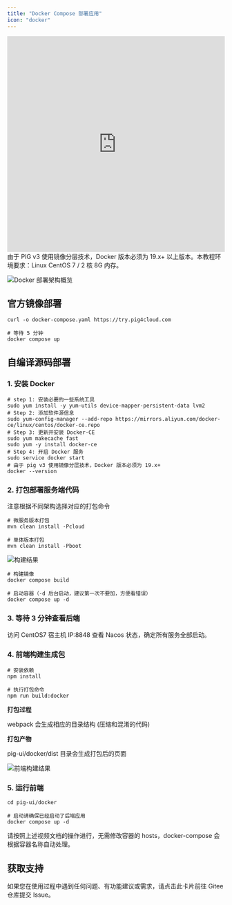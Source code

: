 ```yaml
---
title: "Docker Compose 部署应用"
icon: "docker"
---
```


<iframe
  width="100%"
  height="500"
  src="https://player.bilibili.com/player.html?bvid=BV12t411B7e9&p=16&page=16&autoplay=0"
  title="Docker 部署 PIG 应用教程"
  frameborder="0"
  allow="accelerometer; autoplay; clipboard-write; encrypted-media; gyroscope; picture-in-picture"
  allowfullscreen="true"
></iframe>

<Warning>
  由于 PIG v3 使用镜像分层技术，Docker 版本必须为 19.x+ 以上版本。本教程环境要求：Linux CentOS 7 / 2 核 8G 内存。
</Warning>

![Docker 部署架构概览](/images/docker-deployment/docker-overview.png)

## 官方镜像部署

```shell
curl -o docker-compose.yaml https://try.pig4cloud.com

# 等待 5 分钟
docker compose up
```

## 自编译源码部署

### 1. 安装 Docker 

```shell
# step 1: 安装必要的一些系统工具
sudo yum install -y yum-utils device-mapper-persistent-data lvm2
# Step 2: 添加软件源信息
sudo yum-config-manager --add-repo https://mirrors.aliyun.com/docker-ce/linux/centos/docker-ce.repo
# Step 3: 更新并安装 Docker-CE
sudo yum makecache fast
sudo yum -y install docker-ce
# Step 4: 开启 Docker 服务
sudo service docker start
# 由于 pig v3 使用镜像分层技术，Docker 版本必须为 19.x+
docker --version
```

### 2. 打包部署服务端代码

<Tip>
  注意根据不同架构选择对应的打包命令
</Tip>

```shell
# 微服务版本打包
mvn clean install -Pcloud

# 单体版本打包
mvn clean install -Pboot
```

![构建结果](/images/docker-deployment/build-result.png)

```shell
# 构建镜像
docker compose build

# 启动容器（-d 后台启动，建议第一次不要加，方便看错误）
docker compose up -d
```

### 3. 等待 3 分钟查看后端

访问 CentOS7 宿主机 IP:8848 查看 Nacos 状态，确定所有服务全部启动。

### 4. 前端构建生成包

```shell
# 安装依赖
npm install

# 执行打包命令
npm run build:docker
```

**打包过程**

webpack 会生成相应的目录结构 (压缩和混淆的代码)

**打包产物**

pig-ui/docker/dist 目录会生成打包后的页面

![前端构建结果](/images/docker-deployment/frontend-dist.png)

### 5. 运行前端

```shell
cd pig-ui/docker

# 启动请确保已经启动了后端应用
docker compose up -d
```

<Note>
  请按照上述视频文档的操作进行，无需修改容器的 hosts，docker-compose 会根据容器名称自动处理。
</Note>

## 获取支持

<Card title="遇到问题？" icon="link" href="https://gitee.com/log4j/pig/issues">
  如果您在使用过程中遇到任何问题、有功能建议或需求，请点击此卡片前往 Gitee 仓库提交 Issue。
</Card>
